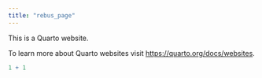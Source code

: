 ```yaml
---
title: "rebus_page"
---
```


This is a Quarto website.

To learn more about Quarto websites visit <https://quarto.org/docs/websites>.

```r
1 + 1
```
